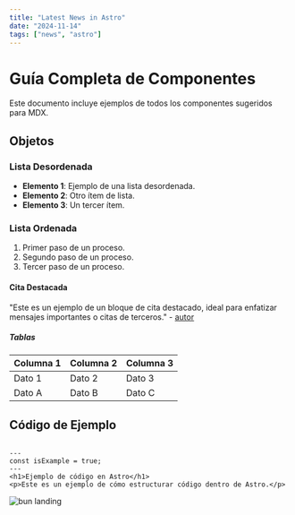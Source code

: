 ```yaml
---
title: "Latest News in Astro"
date: "2024-11-14"
tags: ["news", "astro"]
---
```


# Guía Completa de Componentes

Este documento incluye ejemplos de todos los componentes sugeridos para MDX.


## Objetos

### Lista Desordenada

- **Elemento 1**: Ejemplo de una lista desordenada.
- **Elemento 2**: Otro ítem de lista.
- **Elemento 3**: Un tercer ítem.

### Lista Ordenada

1. Primer paso de un proceso.
2. Segundo paso de un proceso.
3. Tercer paso de un proceso.

#### Cita Destacada

"Este es un ejemplo de un bloque de cita destacado, ideal para enfatizar mensajes importantes o citas de terceros." - [autor](https://shiki.style)

##### Tablas

| Columna 1 | Columna 2 | Columna 3 |
|-----------|-----------|-----------|
| Dato 1    | Dato 2    | Dato 3    |
| Dato A    | Dato B    | Dato C    |



## Código de Ejemplo

```astro

---
const isExample = true;
---
<h1>Ejemplo de código en Astro</h1>
<p>Este es un ejemplo de cómo estructurar código dentro de Astro.</p>
```



![bun landing](/public/img/yio.png)

